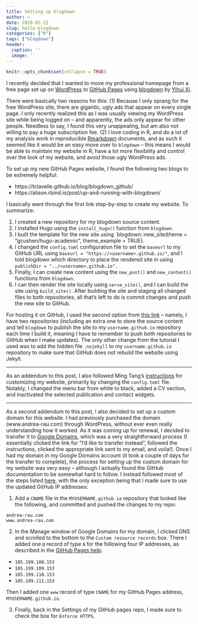 ```yaml
---
title: Setting up blogdown
author: ~
date: 2018-02-22
slug: hello-blogdown
categories: ["R"]
tags: ["blogdown"]
header:
  caption: ''
  image: ''
---
```


```r
knitr::opts_chunk$set(collapse = TRUE)
```

I recently decided that I wanted to move my professional homepage from a free page set up on [WordPress](http://andrearau.wordpress.com) to [GitHub Pages](https://pages.github.com/) using [blogdown](https://github.com/rstudio/blogdown) by [Yihui Xi](https://yihui.name/en). 

There were basically two reasons for this: (1) Because I only sprang for the free WordPress site, there are gigantic, ugly ads that appear on every single page. I only recently realized this as I was usually viewing my WordPress site while being logged on -- and apparently, the ads only appear for other people. Needless to say, I found this very unappealing, but am also not willing to pay a huge subscription fee. (2) I love coding in R, and do a lot of my analysis work in reproducible [Rmarkdown](https://rmarkdown.rstudio.com/) documents, and as such it seemed like it would be an easy move over to `blogdown` -- this means I would be able to maintain my website in R, have a lot more flexibility and control over the look of my website, and avoid those ugly WordPress ads. 

To set up my new GitHub Pages website, I found the following two blogs to be extremely helpful:

- https://tclavelle.github.io/blog/blogdown_github/
- https://alison.rbind.io/post/up-and-running-with-blogdown/

I basically went through the first link step-by-step to create my website. To summarize:

1. I created a new repository for my blogdown source content.
2. I installed Hugo using the `install_hugo()` function from `blogdown`.
3. I built the template for the new site using `blogdown::new_site(theme = "gcushen/hugo-academic", theme_example = TRUE).
4. I changed the `config.toml` configuration file to set the `baseurl` to my GitHub URL using `baseurl = "https://<username>.github.io/"`, and I told blogdown which directory to place the rendered site in using `publishDir = "../<username>.github.io".`
5. Finally, I can create new content using the `new_post()` and `new_content()` functions from `blogdown`.
6. I can then render the site locally using `serve_site()`, and I can build the site using `build_site()`. After building the site and staging all changed files to both repsoitories, all that's left to do is commit changes and push the new site to GitHub.

For hosting it on GitHub, I used the second option from [this link](https://tclavelle.github.io/blog/blogdown_github/) -- namely, I have two repositories (including an extra one to store the source content and tell `blogdown` to publish the site to my `username.github.io` repository each time I build it, meaning I have to remember to push both repositories to GitHub when I make updates). The only other change from the tutorial I used was to add the hidden file `.nojekyll` to my `username.github.io` repository to make sure that GitHub does not rebuild the website using Jekyll.

---

As an addendum to this post, I also followed Ming Tang's [instructions](https://divingintogeneticsandgenomics.rbind.io/post/hugo-academic-theme-blog-down-deployment-some-details/) for customizing my website, primarily by changing the `config.toml` file. Notably, I changed the menu bar from white to black, added a CV section, and inactivated the selected publication and contact widgets.

---

As a second addendum to this post, I also decided to set up a custom domain for this website. I had previously purchased the domain (www.andrea-rau.com) through WordPress, without ever even really understanding how it worked. As it was coming up for renewal, I decided to transfer it to [Google Domains](https://domains.google/), which was a very straightforward process (I essentially clicked the link for "I'd like to transfer instead", followed the instructions, clicked the appropriate link sent to my email, and voila!). Once I had my domain in my Google Domains account (it took a couple of days for the transfer to complete), the process for setting up the custom domain for my website was very easy -- although I actually found the GitHub documentation to be somewhat hard to follow. I instead followed most of the steps listed [here](https://medium.com/employbl/launch-a-website-with-a-custom-url-using-github-pages-and-google-domains-3dd8d90cc33b), with the only exception being that I made sure to use the updated GitHub IP addresses:

1. Add a `CNAME` file in the `MYUSERNAME.github.io` repository that looked like the following, and committed and pushed the changes to my repo:
```
andrea-rau.com
www.andrea-rau.com
```
2. In the Manage window of Google Domains for my domain, I clicked DNS and scrolled to the bottom to the `Custom resource records` box. There I added one `@` record of type `A` for the following four IP addresses, as described in the [GitHub Pages help](https://help.github.com/articles/setting-up-an-apex-domain/): 

- `185.199.108.153`
- `185.199.109.153`
- `185.199.110.153`
- `185.199.111.153`

Then I added one `www` record of type `CNAME` for my GitHub Pages address, `MYUSERNAME.github.io`.

3. Finally, back in the Settings of my GitHub pages repo, I made sure to check the box for `Enforce HTTPS`.
